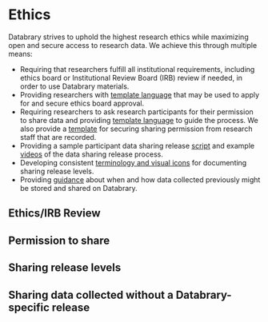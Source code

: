 # Ethics

Databrary strives to uphold the highest research ethics while maximizing open and secure access to research data. We achieve this through multiple means:

- Requiring that researchers fulfill all institutional requirements, including ethics board or Institutional Review Board (IRB) review if needed, in order to use Databrary materials.
- Providing researchers with [template language](https://databrary.org/support/irb/irb-application.html) that may be used to apply for and secure ethics board approval.
- Requiring researchers to ask research participants for their permission to share data and providing [template language](https://databrary.org/support/irb/release-template.html) to guide the process. We also provide a [template](https://databrary.org/support/irb/staff-release.html) for securing sharing permission from research staff that are recorded.
- Providing a sample participant data sharing release [script](https://databrary.org/support/irb/script.html) and example [videos](https://databrary.org/support/irb/examples.html) of the data sharing release process.
- Developing consistent [terminology and visual icons](https://databrary.org/support/irb/release-levels.html) for documenting sharing release levels.
- Providing [guidance](https://databrary.org/support/irb/grandfathering-data.html) about when and how data collected previously might be stored and shared on Databrary.

## Ethics/IRB Review {-}

## Permission to share {-}

## Sharing release levels {-}

## Sharing data collected without a Databrary-specific release {-}

